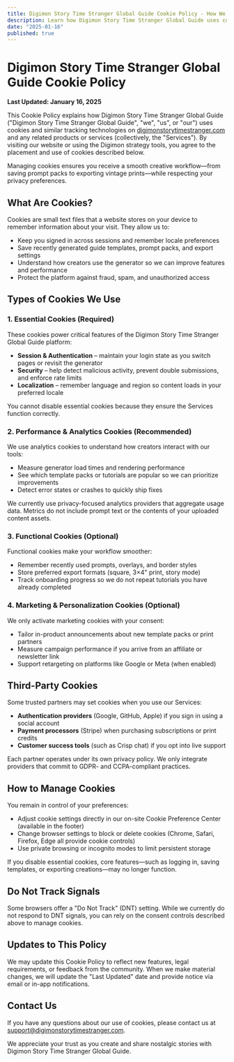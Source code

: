 ```yaml
---
title: Digimon Story Time Stranger Global Guide Cookie Policy - How We Use Cookies for Your Creative Experience
description: Learn how Digimon Story Time Stranger Global Guide uses cookies to power the generator, manage templates, and keep your nostalgic creations secure.
date: "2025-01-16"
published: true
---
```


# Digimon Story Time Stranger Global Guide Cookie Policy

**Last Updated: January 16, 2025**

This Cookie Policy explains how Digimon Story Time Stranger Global Guide ("Digimon Story Time Stranger Global Guide", "we", "us", or "our") uses cookies and similar tracking technologies on [digimonstorytimestranger.com](https://digimonstorytimestranger.com) and any related products or services (collectively, the "Services"). By visiting our website or using the Digimon strategy tools, you agree to the placement and use of cookies described below.

Managing cookies ensures you receive a smooth creative workflow—from saving prompt packs to exporting vintage prints—while respecting your privacy preferences.

## What Are Cookies?

Cookies are small text files that a website stores on your device to remember information about your visit. They allow us to:

- Keep you signed in across sessions and remember locale preferences
- Save recently generated guide templates, prompt packs, and export settings
- Understand how creators use the generator so we can improve features and performance
- Protect the platform against fraud, spam, and unauthorized access

## Types of Cookies We Use

### 1. Essential Cookies (Required)
These cookies power critical features of the Digimon Story Time Stranger Global Guide platform:

- **Session & Authentication** – maintain your login state as you switch pages or revisit the generator
- **Security** – help detect malicious activity, prevent double submissions, and enforce rate limits
- **Localization** – remember language and region so content loads in your preferred locale

You cannot disable essential cookies because they ensure the Services function correctly.

### 2. Performance & Analytics Cookies (Recommended)
We use analytics cookies to understand how creators interact with our tools:

- Measure generator load times and rendering performance
- See which template packs or tutorials are popular so we can prioritize improvements
- Detect error states or crashes to quickly ship fixes

We currently use privacy-focused analytics providers that aggregate usage data. Metrics do not include prompt text or the contents of your uploaded content assets.

### 3. Functional Cookies (Optional)
Functional cookies make your workflow smoother:

- Remember recently used prompts, overlays, and border styles
- Store preferred export formats (square, 3×4" print, story mode)
- Track onboarding progress so we do not repeat tutorials you have already completed

### 4. Marketing & Personalization Cookies (Optional)
We only activate marketing cookies with your consent:

- Tailor in-product announcements about new template packs or print partners
- Measure campaign performance if you arrive from an affiliate or newsletter link
- Support retargeting on platforms like Google or Meta (when enabled)

## Third-Party Cookies
Some trusted partners may set cookies when you use our Services:

- **Authentication providers** (Google, GitHub, Apple) if you sign in using a social account
- **Payment processors** (Stripe) when purchasing subscriptions or print credits
- **Customer success tools** (such as Crisp chat) if you opt into live support

Each partner operates under its own privacy policy. We only integrate providers that commit to GDPR- and CCPA-compliant practices.

## How to Manage Cookies

You remain in control of your preferences:

- Adjust cookie settings directly in our on-site Cookie Preference Center (available in the footer)
- Change browser settings to block or delete cookies (Chrome, Safari, Firefox, Edge all provide cookie controls)
- Use private browsing or incognito modes to limit persistent storage

If you disable essential cookies, core features—such as logging in, saving templates, or exporting creations—may no longer function.

## Do Not Track Signals

Some browsers offer a "Do Not Track" (DNT) setting. While we currently do not respond to DNT signals, you can rely on the consent controls described above to manage cookies.

## Updates to This Policy

We may update this Cookie Policy to reflect new features, legal requirements, or feedback from the community. When we make material changes, we will update the "Last Updated" date and provide notice via email or in-app notifications.

## Contact Us

If you have any questions about our use of cookies, please contact us at [support@digimonstorytimestranger.com](mailto:support@digimonstorytimestranger.com).

We appreciate your trust as you create and share nostalgic stories with Digimon Story Time Stranger Global Guide.
